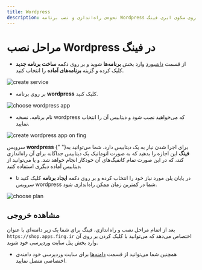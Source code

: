 ```yaml
---
title: Wordpress
description: نحوه‌ی راه‌اندازی و نصب برنامه Wordpress بر روی سکوی ابری فینگ.
---
```



<Platform>
  <PlatformHead title="دیتابیس Wordpress" icon="wordpress/wordpress-original.svg"/>
</Platform>

# مراحل نصب Wordpress در فینگ

- از قسمت [داشبورد](https://cloud.fing.ir) وارد بخش **برنامه‌ها** شوید و بر روی دکمه **ساخت برنامه جدید** کلیک کرده و گزینه **برنامه‌‌های آماده** را انتخاب کنید.

![create service](/docs/images/service-create.jpg)

- بر روی برنامه **wordpress** کلیک کنید.

![choose wordpress app](/docs/images/service-choose-wordpress.jpg)

- نام برنامه، نسخه wordpress که می‌خواهید نصب شود و دیتابیس آن را انتخاب نمایید.

![create wordpress app on fing](/docs/images/service-create-wordpress.jpg)

<Notice variant="info">
  سرویس <b>wordpress</b> برای اجرا شدن نیاز به یک دیتابیس دارد. شما می‌توانید به{" "}
  <b>فینگ</b> این اجازه را بدهید که به صورت اتوماتیک یک دیتابیس جداگانه برای آن
  راه‌اندازی کند، که در این صورت تمام کانفیگ‌های آن خودکار انجام خواهد شد. و یا
  می‌توانید از دیتابیس آماده دیگری استفاده کنید.
</Notice>

- در پایان پلن مورد نیاز خود را انتخاب کرده و بر روی دکمه **ایجاد برنامه** کلیک کنید تا سرویس wordpress شما در کمترین زمان ممکن راه‌اندازی شود.

![choose plan](/docs/images/choose-plan.jpg)

## مشاهده خروجی

بعد از اتمام مراحل نصب و راه‌اندازی، فینگ برای شما یک زیر دامنه‌‌ای‌ با عنوان `https://shop.apps.fing.ir` اختصاص می‌دهد که می‌توانید با کلیک کردن بر روی آن وارد بخش پنل سایت وردپرسی خود شوید.

- همچنین شما می‌توانید از قسمت [دامنه‌ها](/apps/domains) برای سایت وردپرسی خود دامنه‌ی اختصاصی متصل نمایید.
